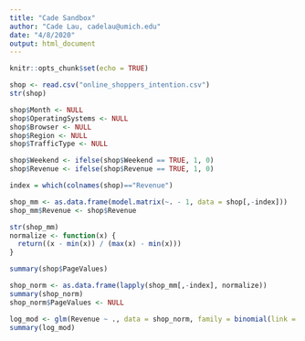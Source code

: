 ```yaml
---
title: "Cade Sandbox"
author: "Cade Lau, cadelau@umich.edu"
date: "4/8/2020"
output: html_document
---
```


```r
knitr::opts_chunk$set(echo = TRUE)
```

```r
shop <- read.csv("online_shoppers_intention.csv")
str(shop)

shop$Month <- NULL
shop$OperatingSystems <- NULL
shop$Browser <- NULL
shop$Region <- NULL
shop$TrafficType <- NULL

shop$Weekend <- ifelse(shop$Weekend == TRUE, 1, 0)
shop$Revenue <- ifelse(shop$Revenue == TRUE, 1, 0)

index = which(colnames(shop)=="Revenue")

shop_mm <- as.data.frame(model.matrix(~. - 1, data = shop[,-index]))
shop_mm$Revenue <- shop$Revenue

str(shop_mm)
normalize <- function(x) {
  return((x - min(x)) / (max(x) - min(x)))
}

summary(shop$PageValues)

shop_norm <- as.data.frame(lapply(shop_mm[,-index], normalize))
summary(shop_norm)
shop_norm$PageValues <- NULL

log_mod <- glm(Revenue ~ ., data = shop_norm, family = binomial(link = "logit"))
summary(log_mod)
```